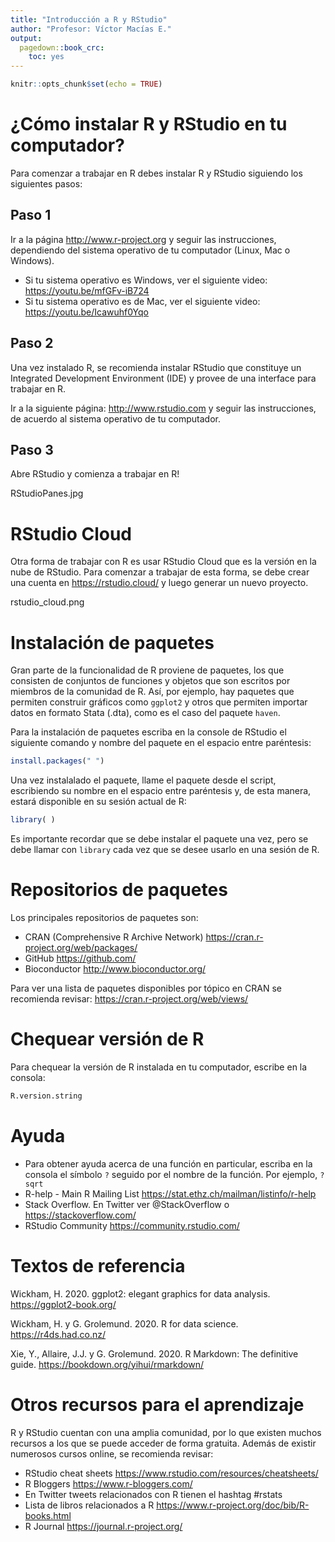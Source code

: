 ```yaml
---
title: "Introducción a R y RStudio"
author: "Profesor: Víctor Macías E."
output:
  pagedown::book_crc:
    toc: yes
---
```


```r
knitr::opts_chunk$set(echo = TRUE)
```

# ¿Cómo instalar R y RStudio en tu computador?

Para comenzar a trabajar en R debes instalar R y RStudio siguiendo los siguientes pasos:

## Paso 1

Ir a la página <http://www.r-project.org> y seguir las instrucciones, dependiendo del sistema operativo de tu computador (Linux, Mac o Windows).

-   Si tu sistema operativo es Windows, ver el siguiente video: <https://youtu.be/mfGFv-iB724>
-   Si tu sistema operativo es de Mac, ver el siguiente video: <https://youtu.be/Icawuhf0Yqo>

## Paso 2

Una vez instalado R, se recomienda instalar RStudio que constituye un Integrated Development Environment (IDE) y provee de una interface para trabajar en R.

Ir a la siguiente página: <http://www.rstudio.com> y seguir las instrucciones, de acuerdo al sistema operativo de tu computador.

## Paso 3

Abre RStudio y comienza a trabajar en R!

RStudioPanes.jpg

# RStudio Cloud

Otra forma de trabajar con R es usar RStudio Cloud que es la versión en la nube de RStudio. Para comenzar a trabajar de esta forma, se debe crear una cuenta en <https://rstudio.cloud/> y luego generar un nuevo proyecto.

rstudio_cloud.png


# Instalación de paquetes

Gran parte de la funcionalidad de R proviene de paquetes, los que consisten de conjuntos de funciones y objetos que son escritos por miembros de la comunidad de R. Así, por ejemplo, hay paquetes que permiten construir gráficos como `ggplot2` y otros que permiten importar datos en formato Stata (.dta), como es el caso del paquete `haven`.

Para la instalación de paquetes escriba en la console de RStudio el siguiente comando y nombre del paquete en el espacio entre paréntesis:

```r
install.packages(" ")
```

Una vez instalalado el paquete, llame el paquete desde el script, escribiendo su nombre en el espacio entre paréntesis y, de esta manera, estará disponible en su sesión actual de R:

```r
library( )
```


Es importante recordar que se debe instalar el paquete una vez, pero se debe llamar con `library` cada vez que se desee usarlo en una sesión de R.

# Repositorios de paquetes

Los principales repositorios de paquetes son:

-   CRAN (Comprehensive R Archive Network) <https://cran.r-project.org/web/packages/>
-   GitHub <https://github.com/>
-   Bioconductor <http://www.bioconductor.org/>

Para ver una lista de paquetes disponibles por tópico en CRAN se recomienda revisar: <https://cran.r-project.org/web/views/>

# Chequear versión de R

Para chequear la versión de R instalada en tu computador, escribe en la consola:

```r
R.version.string
```



# Ayuda

-   Para obtener ayuda acerca de una función en particular, escriba en la consola el símbolo `?` seguido por el nombre de la función. Por ejemplo, `?sqrt`
-   R-help - Main R Mailing List <https://stat.ethz.ch/mailman/listinfo/r-help>
-   Stack Overflow. En Twitter ver @StackOverflow o <https://stackoverflow.com/>
-   RStudio Community <https://community.rstudio.com/>

# Textos de referencia

Wickham, H. 2020. ggplot2: elegant graphics for data analysis. <https://ggplot2-book.org/>

Wickham, H. y G. Grolemund. 2020. R for data science. <https://r4ds.had.co.nz/>

Xie, Y., Allaire, J.J. y G. Grolemund. 2020. R Markdown: The definitive guide. <https://bookdown.org/yihui/rmarkdown/>

# Otros recursos para el aprendizaje

R y RStudio cuentan con una amplia comunidad, por lo que existen muchos recursos a los que se puede acceder de forma gratuita. Además de existir numerosos cursos online, se recomienda revisar:

-   RStudio cheat sheets <https://www.rstudio.com/resources/cheatsheets/>
-   R Bloggers <https://www.r-bloggers.com/>
-   En Twitter tweets relacionados con R tienen el hashtag \#rstats
-   Lista de libros relacionados a R <https://www.r-project.org/doc/bib/R-books.html>
-   R Journal <https://journal.r-project.org/>


